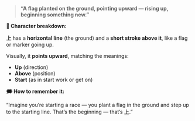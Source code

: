 > **“A flag planted on the ground, pointing upward — rising up, beginning something new.”**

**🧱 Character breakdown:**

**上** has a **horizontal line** (the ground) and a **short stroke above it**, like a flag or marker going up.

Visually, it **points upward**, matching the meanings:

- **Up** (direction)
- **Above** (position)
- **Start** (as in start work or get on)

**🗯️ How to remember it:**

“Imagine you’re starting a race — you plant a flag in the ground and step up to the starting line. That’s the beginning — that’s 上.”
